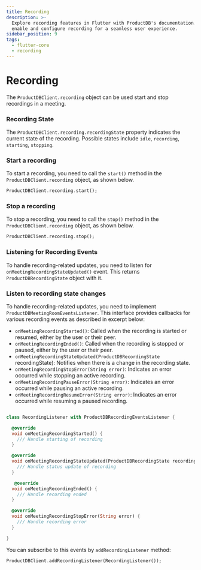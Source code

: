```yaml
---
title: Recording
description: >-
  Explore recording features in Flutter with ProductDB's documentation. Learn how to
  enable and configure recording for a seamless user experience.
sidebar_position: 9
tags:
  - flutter-core
  - recording
---
```


# Recording

The `ProductDBClient.recording` object can be used start and stop recordings in a
meeting.

### Recording State

The `ProductDBClient.recording.recordingState` property indicates the current state of the recording. Possible states include `idle`, `recording`, `starting`, `stopping`.

### Start a recording

To start a recording, you need to call the `start()` method in the
`ProductDBClient.recording` object, as shown below.

```dart
ProductDBClient.recording.start();
```

### Stop a recording

To stop a recording, you need to call the `stop()` method in the
`ProductDBClient.recording` object, as shown below.

```dart
ProductDBClient.recording.stop();
```

### Listening for Recording Events

To handle recording-related updates, you need to listen for
`onMeetingRecordingStateUpdated()` event. This returns `ProductDBRecordingState`
object with it.

### Listen to recording state changes

To handle recording-related updates, you need to implement `ProductDBMeetingRoomEventsListener`. This interface provides callbacks for various recording events as described in excerpt below:

- `onMeetingRecordingStarted()`: Called when the recording is started or resumed, either by the user or their peer.
- `onMeetingRecordingEnded()`: Called when the recording is stopped or paused, either by the user or their peer.
- `onMeetingRecordingStateUpdated(ProductDBRecordingState` recordingState): Notifies when there is a change in the recording state.
- `onMeetingRecordingStopError(String error)`: Indicates an error occurred while stopping an active recording.
- `onMeetingRecordingPauseError(String error)`: Indicates an error occurred while pausing an active recording.
- `onMeetingRecordingResumeError(String error)`: Indicates an error occurred while resuming a paused recording.

```dart

class RecordingListener with ProductDBRecordingEventsListener {

  @override
  void onMeetingRecordingStarted() {
    /// Handle starting of recording
  }

  @override
  void onMeetingRecordingStateUpdated(ProductDBRecordingState recordingState) {
    /// Handle status update of recording
  }

   @override
  void onMeetingRecordingEnded() {
    /// Handle recording ended
  }

  @override
  void onMeetingRecordingStopError(String error) {
    /// Handle recording error
  }

}

```

You can subscribe to this events by `addRecordingListener` method:

```dart
ProductDBClient.addRecordingListener(RecordingListener());
```

<head>
  <title>Flutter Core Recording</title>
  <meta
    name="description"
    content="Explore recording features in Flutter with ProductDB's documentation. Learn how to enable and configure recording for a seamless user experience."
  />
</head>
